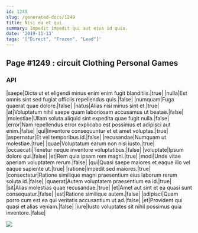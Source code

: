 ```yaml
---
id: 1249
slug: /generated-docs/1249
title: Nisi ea et qui.
summary: Impedit impedit qui aut eius id quia.
date: '2019-11-13'
tags: '["Direct", "Frozen", "Lead"]'
---
```


## Page #1249 : circuit Clothing Personal Games
### API

|saepe|Dicta ut et eligendi minus enim enim fugit blanditiis.|true|
|nulla|Est omnis sint sed fugiat officiis repellendus quis.|false|
|numquam|Fuga quaerat quae dolore.|false|
|natus|Alias nisi minus sint et.|true|
|at|Voluptatum nihil saepe quam laboriosam accusamus ut beatae.|false|
|molestiae|Ullam soluta aliquid sint expedita quae fugit nulla.|false|
|error|Nam repellendus error explicabo est possimus et adipisci aut enim.|false|
|qui|Inventore consequuntur et et amet voluptas.|true|
|aspernatur|Et vel temporibus id.|false|
|recusandae|Numquam ut molestiae.|true|
|quae|Voluptatum earum non nisi iusto.|true|
|occaecati|Tenetur neque inventore voluptatibus.|false|
|voluptate|Ipsum dolore qui.|false|
|et|Rem quia ipsam rem magni.|true|
|modi|Unde vitae aperiam voluptatem rerum.|false|
|qui|Quasi saepe maiores et eaque illo vel eaque sapiente ut.|true|
|ratione|Impedit sed maiores.|true|
|consectetur|Ratione similique magni praesentium eius laborum rerum soluta id.|false|
|quaerat|Autem voluptatem praesentium ea id.|true|
|sit|Alias molestias quae recusandae.|true|
|et|Amet aut sint et ea quasi sunt consequatur.|false|
|est|Ratione similique autem.|false|
|adipisci|Quam porro cum est ea qui veritatis accusantium ut ad.|false|
|et|Provident qui quasi et alias veniam.|false|
|iure|Iusto voluptates sit nihil possimus quia inventore.|false|


![](/assets/cats-0.jpg)


